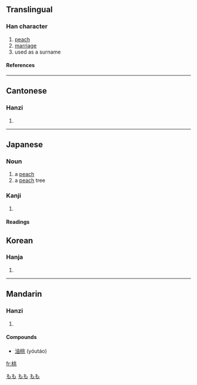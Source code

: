 ==Translingual==
===Han character===
{{Han char|rn=75|rad=木|as=06|sn=10|four=4291<sub>3</sub>|canj=木中一人 (DLMO)}}
# [[peach]]
# [[marriage]]
# used as a surname
====References====
{{Han ref|kx=0525.040|dkj=14757|dj=0913.080|hdz=21202.070|uh=6843|ud=26691|bh=AEE7|bd=44775}}

----
==Cantonese==
===Hanzi===
{{yue-hanzi|jyut=|y=tou4}}
# {{defn|Cantonese}}

----
==Japanese==
[[Category:1000_Japanese_basic_words|もも]]
===Noun===
{{ja-noun|k|hira=もも|rom=momo}}
#a [[peach]]
#a [[peach]] tree
[[Category:ja:Fruits|もも]]
[[Category:ja:Trees|もも]]
===Kanji===
{{ja-kanji|grade=|rs=木06}}
# {{defn|Japanese}} 
====Readings====
{{ja-readings|on=[[とう]] (tō)|kun=[[もも]] (momo)}}

==Korean==
===Hanja===
{{ko-hanja|hangeul=도|eumhun=|rv=do|mr=to|y=to}}
# {{defn|Korean}}

----
==Mandarin==
===Hanzi===
{{cmn-hanzi|pin=[[táo]] (tao2)|wg=t'ao<sup>2</sup>}}
# {{defn|Mandarin}}

====Compounds====
* [[油桃]] (yóutáo)

[[fr:桃]]